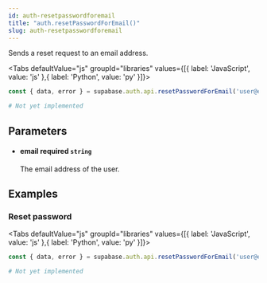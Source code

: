 ```yaml
---
id: auth-resetpasswordforemail
title: "auth.resetPasswordForEmail()"
slug: auth-resetpasswordforemail
---
```



Sends a reset request to an email address.

<Tabs
  defaultValue="js"
  groupId="libraries"
  values={[{ label: 'JavaScript', value: 'js' },{ label: 'Python', value: 'py' }]}>

<TabItem value="js">

```js
const { data, error } = supabase.auth.api.resetPasswordForEmail('user@email.com')
```


</TabItem>
<TabItem value="py">

```py
# Not yet implemented
```


</TabItem>

</Tabs>

## Parameters


<ul className="method-list-group">
  
<li className="method-list-item">
  <h4 className="method-list-item-label">
    <span className="method-list-item-label-name">
      email
    </span>
    <span className="method-list-item-label-badge required">
      required
    </span>
    <span className="method-list-item-validation">
      <code>string</code>
    </span>
  </h4>
  <div class="method-list-item-description">

The email address of the user.
  
  </div>
  
</li>

</ul>














## Examples

### Reset password



<Tabs
  defaultValue="js"
  groupId="libraries"
  values={[{ label: 'JavaScript', value: 'js' },{ label: 'Python', value: 'py' }]}>

<TabItem value="js">

```js
const { data, error } = supabase.auth.api.resetPasswordForEmail('user@email.com')
```


</TabItem>
<TabItem value="py">

```py
# Not yet implemented
```


</TabItem>

</Tabs>